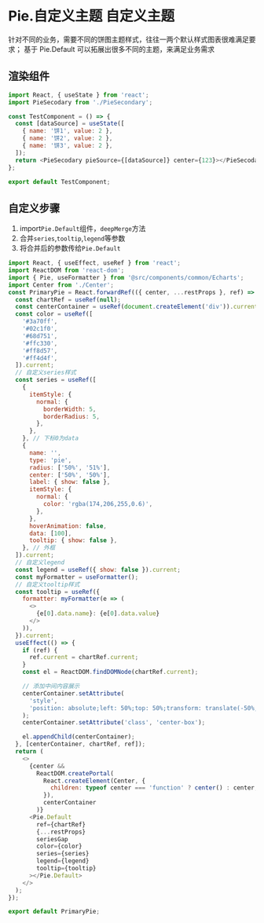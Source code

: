 
<Meta title="组件|Echarts" />

# Pie.自定义主题 自定义主题

针对不同的业务，需要不同的饼图主题样式，往往一两个默认样式图表很难满足要求；
基于 Pie.Default 可以拓展出很多不同的主题，来满足业务需求

<Preview>
  <Story name="Pie.自定义主题">
    <div style={{ background: '#000c19' }}>
      <TestComponent></TestComponent>
    </div>
  </Story>
</Preview>

## 渲染组件

```javascript
import React, { useState } from 'react';
import PieSecodary from './PieSecondary';

const TestComponent = () => {
  const [dataSource] = useState([
    { name: '饼1', value: 2 },
    { name: '饼2', value: 2 },
    { name: '饼3', value: 2 },
  ]);
  return <PieSecodary pieSource={[dataSource]} center={123}></PieSecodary>;
};

export default TestComponent;
```

## 自定义步骤

1. import<code>Pie.Default</code>组件，<code>deepMerge</code>方法
2. 合并<code>series</code>,<code>tooltip</code>,<code>legend</code>等参数
3. 将合并后的参数传给<code>Pie.Default</code>

```javascript
import React, { useEffect, useRef } from 'react';
import ReactDOM from 'react-dom';
import { Pie, useFormatter } from '@src/components/common/Echarts';
import Center from './Center';
const PrimaryPie = React.forwardRef(({ center, ...restProps }, ref) => {
  const chartRef = useRef(null);
  const centerContainer = useRef(document.createElement('div')).current;
  const color = useRef([
    '#3a70ff',
    '#02c1f0',
    '#68d751',
    '#ffc330',
    '#ff8d57',
    '#ff4d4f',
  ]).current;
  // 自定义series样式
  const series = useRef([
    {
      itemStyle: {
        normal: {
          borderWidth: 5,
          borderRadius: 5,
        },
      },
    }, // 下标0为data
    {
      name: '',
      type: 'pie',
      radius: ['50%', '51%'],
      center: ['50%', '50%'],
      label: { show: false },
      itemStyle: {
        normal: {
          color: 'rgba(174,206,255,0.6)',
        },
      },
      hoverAnimation: false,
      data: [100],
      tooltip: { show: false },
    }, // 外框
  ]).current;
  // 自定义legend
  const legend = useRef({ show: false }).current;
  const myFormatter = useFormatter();
  // 自定义tooltip样式
  const tooltip = useRef({
    formatter: myFormatter(e => (
      <>
        {e[0].data.name}: {e[0].data.value}
      </>
    )),
  }).current;
  useEffect(() => {
    if (ref) {
      ref.current = chartRef.current;
    }
    const el = ReactDOM.findDOMNode(chartRef.current);

    // 添加中间内容展示
    centerContainer.setAttribute(
      'style',
      'position: absolute;left: 50%;top: 50%;transform: translate(-50%, -50%);margin: 0'
    );
    centerContainer.setAttribute('class', 'center-box');

    el.appendChild(centerContainer);
  }, [centerContainer, chartRef, ref]);
  return (
    <>
      {center &&
        ReactDOM.createPortal(
          React.createElement(Center, {
            children: typeof center === 'function' ? center() : center,
          }),
          centerContainer
        )}
      <Pie.Default
        ref={chartRef}
        {...restProps}
        seriesGap
        color={color}
        series={series}
        legend={legend}
        tooltip={tooltip}
      ></Pie.Default>
    </>
  );
});

export default PrimaryPie;

```
